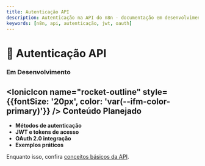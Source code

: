 ---
title: Autenticação API
description: Autenticação na API do n8n - documentação em desenvolvimento
keywords: [n8n, api, autenticação, jwt, oauth]
---


# 🔐 Autenticação API

<div style={{
  background: '#4299e1',
  padding: '1.5rem',
  borderRadius: '8px',
  color: 'white',
  textAlign: 'center'
}}>
  <IonicIcon name="key-outline" style={{fontSize: '32px', marginBottom: '0.5rem'}} />
  <h3 style={{color: 'white'}}>Em Desenvolvimento</h3>
</div>

## <IonicIcon name="rocket-outline" style={{fontSize: '20px', color: 'var(--ifm-color-primary)'}} /> Conteúdo Planejado

- **Métodos de autenticação**
- **JWT e tokens de acesso**
- **OAuth 2.0 integração**
- **Exemplos práticos**

Enquanto isso, confira [conceitos básicos da API](/api/conceitos).